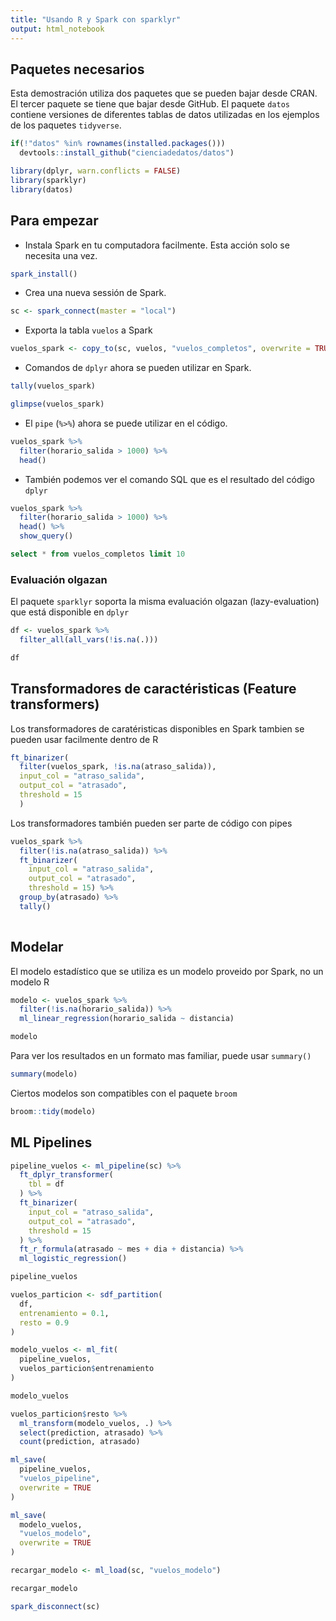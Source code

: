```yaml
---
title: "Usando R y Spark con sparklyr"
output: html_notebook
---
```


## Paquetes necesarios

Esta demostración utiliza dos paquetes que se pueden bajar desde CRAN.  El tercer paquete se tiene que bajar desde GitHub.  El paquete `datos` contiene versiones de diferentes tablas de datos utilizadas en los ejemplos de los paquetes `tidyverse`.

```r

if(!"datos" %in% rownames(installed.packages()))
  devtools::install_github("cienciadedatos/datos")  

library(dplyr, warn.conflicts = FALSE)
library(sparklyr)
library(datos)
```

## Para empezar

- Instala Spark en tu computadora facilmente.  Esta acción solo se necesita una vez.
```r
spark_install()
```

- Crea una nueva sessión de Spark.
```r
sc <- spark_connect(master = "local")
```

- Exporta la tabla `vuelos` a Spark
```r
vuelos_spark <- copy_to(sc, vuelos, "vuelos_completos", overwrite = TRUE)
```

- Comandos de `dplyr` ahora se pueden utilizar en Spark.
```r
tally(vuelos_spark)
```

```r
glimpse(vuelos_spark)
```
- El `pipe` (`%>%`) ahora se puede utilizar en el código.
```r
vuelos_spark %>%
  filter(horario_salida > 1000) %>%
  head()
```

- También podemos ver el comando SQL que es el resultado del código `dplyr`
```r
vuelos_spark %>%
  filter(horario_salida > 1000) %>%
  head() %>% 
  show_query()
```

```sql
select * from vuelos_completos limit 10
```
### Evaluación olgazan

El paquete `sparklyr` soporta la misma evaluación olgazan (lazy-evaluation) que está disponible en `dplyr`

```r
df <- vuelos_spark %>%
  filter_all(all_vars(!is.na(.))) 
```

```r
df
```

## Transformadores de caractéristicas (Feature transformers)

Los transformadores de caratéristicas disponibles en Spark tambien se pueden usar facilmente dentro de R

```r
ft_binarizer(
  filter(vuelos_spark, !is.na(atraso_salida)),
  input_col = "atraso_salida",
  output_col = "atrasado",
  threshold = 15
  )
```

Los transformadores también pueden ser parte de código con pipes
```r
vuelos_spark %>%
  filter(!is.na(atraso_salida)) %>%
  ft_binarizer(
    input_col = "atraso_salida",
    output_col = "atrasado",
    threshold = 15) %>%
  group_by(atrasado) %>%
  tally()
  
```

## Modelar

El modelo estadístico que se utiliza es un modelo proveido por Spark, no un modelo R
```r
modelo <- vuelos_spark %>%
  filter(!is.na(horario_salida)) %>%
  ml_linear_regression(horario_salida ~ distancia)

modelo
```

Para ver los resultados en un formato mas familiar, puede usar `summary()`

```r
summary(modelo)
```

Ciertos modelos son compatibles con el paquete `broom` 

```r
broom::tidy(modelo)
```

## ML Pipelines


```r
pipeline_vuelos <- ml_pipeline(sc) %>%
  ft_dplyr_transformer(
    tbl = df
  ) %>%
  ft_binarizer(
    input_col = "atraso_salida",
    output_col = "atrasado",
    threshold = 15
  ) %>%
  ft_r_formula(atrasado ~ mes + dia + distancia) %>% 
  ml_logistic_regression()

pipeline_vuelos
```




```r
vuelos_particion <- sdf_partition(
  df,
  entrenamiento = 0.1,
  resto = 0.9
)
```

```r
modelo_vuelos <- ml_fit(
  pipeline_vuelos,
  vuelos_particion$entrenamiento
)

modelo_vuelos
```

```r
vuelos_particion$resto %>%
  ml_transform(modelo_vuelos, .) %>%
  select(prediction, atrasado) %>%
  count(prediction, atrasado)
```

```r
ml_save(
  pipeline_vuelos,
  "vuelos_pipeline",
  overwrite = TRUE
)

ml_save(
  modelo_vuelos,
  "vuelos_modelo",
  overwrite = TRUE
)
```


```r
recargar_modelo <- ml_load(sc, "vuelos_modelo")

recargar_modelo
```


```r
spark_disconnect(sc)
```




